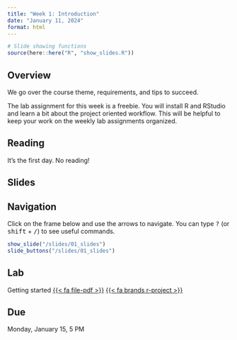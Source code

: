 ```yaml
---
title: "Week 1: Introduction"
date: "January 11, 2024"
format: html
---
```


```r
# Slide showing functions
source(here::here("R", "show_slides.R"))
```

## Overview

We go over the course theme, requirements, and tips to succeed.

The lab assignment for this week is a freebie. You will install R and RStudio and learn a bit about the project oriented workflow. This will be helpful to keep your work on the weekly lab assignments organized.

## Reading

It's the first day. No reading!

## Slides

::: {.callout-tip}
## Navigation

Click on the frame below and use the arrows to navigate. You can type <kbd class="text-info">?</kbd> (or <kbd class="text-info">shift</kbd> + <kbd class="text-info">/</kbd>) to see useful commands.
:::

```r
show_slide("/slides/01_slides")
slide_buttons("/slides/01_slides")
```


## Lab

Getting started [{{< fa file-pdf >}}](labs/01_lab.pdf) [{{< fa brands r-project >}}](https://github.com/gustavo-diaz/popw24/blob/main/content/labs/01_lab.qmd)

::: {.callout-warning}
## Due

Monday, January 15, 5 PM
:::